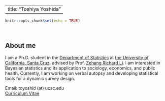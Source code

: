<!-- 
git add -A
git commit -m "recommit" -v
git push
-->

---
title: "Toshiya Yoshida"
---


<style type="text/css">
<!-- body{ /* Normal  */ -->
<!--       font-size: 12px; -->
<!--   } -->
<!-- td {  /* Table  */ -->
<!--   font-size: 8px; -->
<!-- } -->
h1.title {
  font-size: 0px;
  color: DarkRed;
}
<!-- h1 { /* Header 1 */ -->
<!--   font-size: 28px; -->
<!--   color: DarkBlue; -->
<!-- } -->
<!-- h2 { /* Header 2 */ -->
<!--     font-size: 22px; -->
<!--   color: DarkBlue; -->
<!-- } -->
<!-- h3 { /* Header 3 */ -->
<!--   font-size: 18px; -->
<!--   font-family: "Times New Roman", Times, serif; -->
<!--   color: DarkBlue; -->
<!-- } -->
<!-- code.r{ /* Code block */ -->
<!--     font-size: 12px; -->
<!-- } -->
<!-- pre { /* Code block - determines code spacing between lines */ -->
<!--     font-size: 14px; -->
<!-- } -->
</style>



```r
knitr::opts_chunk$set(echo = TRUE)
```
<br>


## About me

I am a Ph.D. student in the [Department of Statistics](https://engineering.ucsc.edu/departments/statistics/) at [the University of California, Santa Cruz](https://www.ucsc.edu), advised by Prof. [Zehang Richard Li](https://zehangli.com/index.html).
I am interested in Bayesian statistics and its application to sociology, economics, and public health.
Currently, I am working on verbal autopsy and developing statistical tools for a dynamic survey design. 

Email: toyoshid (at) ucsc.edu  
[Curriculum Vitae](https://yoshida-t.github.io/upload/cv.pdf)

